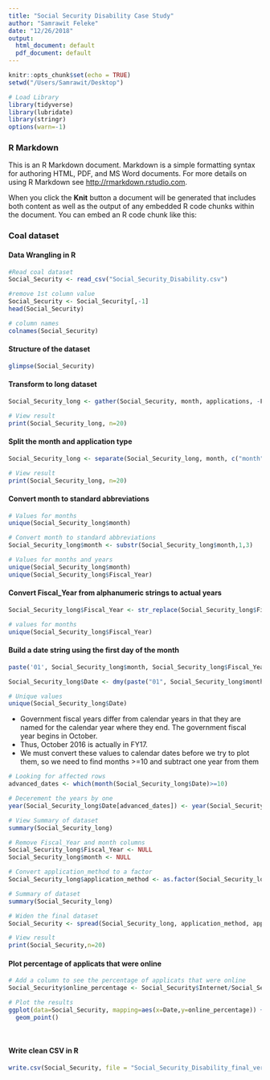 ```yaml
---
title: "Social Security Disability Case Study"
author: "Samrawit Feleke"
date: "12/26/2018"
output:
  html_document: default
  pdf_document: default
---
```


```r
knitr::opts_chunk$set(echo = TRUE)
setwd("/Users/Samrawit/Desktop")
```

```r
# Load Library
library(tidyverse)
library(lubridate)
library(stringr)
options(warn=-1)
```

### R Markdown

This is an R Markdown document. Markdown is a simple formatting syntax for authoring HTML, PDF, and MS Word documents. For more details on using R Markdown see <http://rmarkdown.rstudio.com>.

When you click the **Knit** button a document will be generated that includes both content as well as the output of any embedded R code chunks within the document. You can embed an R code chunk like this:


### Coal dataset
#### Data Wrangling in R
```r
#Read coal dataset
Social_Security <- read_csv("Social_Security_Disability.csv")

#remove 1st column value 
Social_Security <- Social_Security[,-1]
head(Social_Security)

# column names
colnames(Social_Security)
```

#### Structure of the dataset
```r
glimpse(Social_Security)
```
#### Transform to long dataset
```r
Social_Security_long <- gather(Social_Security, month, applications, -Fiscal_Year)

# View result
print(Social_Security_long, n=20)
```
#### Split the month and application type
```r
Social_Security_long <- separate(Social_Security_long, month, c("month", "application_method"), sep="_")

# View result
print(Social_Security_long, n=20)

```
#### Convert month to standard abbreviations
```r
# Values for months
unique(Social_Security_long$month)
```


```r
# Convert month to standard abbreviations
Social_Security_long$month <- substr(Social_Security_long$month,1,3)

```


```r
# Values for months and years
unique(Social_Security_long$month)
unique(Social_Security_long$Fiscal_Year)
```

#### Convert Fiscal_Year from alphanumeric strings to actual years
```r
Social_Security_long$Fiscal_Year <- str_replace(Social_Security_long$Fiscal_Year, "FY", "20")

# values for months
unique(Social_Security_long$Fiscal_Year)

```
#### Build a date string using the first day of the month
```r
paste('01', Social_Security_long$month, Social_Security_long$Fiscal_Year)

Social_Security_long$Date <- dmy(paste("01", Social_Security_long$month, Social_Security$Fiscal_Year))

# Unique values
unique(Social_Security_long$Date)
```



* Government fiscal years differ from calendar years in that they are named for the calendar year where they end.  The government fiscal year begins in October.
* Thus, October 2016 is actually in FY17.
* We must convert these values to calendar dates before we try to plot them, so we need to find months >=10 and subtract one year from them

```r
# Looking for affected rows
advanced_dates <- which(month(Social_Security_long$Date)>=10)

# Decerement the years by one
year(Social_Security_long$Date[advanced_dates]) <- year(Social_Security_long$Date[advanced_dates]) - 1

# View Summary of dataset
summary(Social_Security_long)
```

```r
# Remove Fiscal_Year and month columns
Social_Security_long$Fiscal_Year <- NULL
Social_Security_long$month <- NULL

# Convert application_method to a factor
Social_Security_long$application_method <- as.factor(Social_Security_long$application_method)

# Summary of dataset
summary(Social_Security_long)

# Widen the final dataset
Social_Security <- spread(Social_Security_long, application_method, applications)

# View result
print(Social_Security,n=20)

```

#### Plot percentage of applicats that were online
```r
# Add a column to see the percentage of applicats that were online
Social_Security$online_percentage <- Social_Security$Internet/Social_Security$Total*100

# Plot the results
ggplot(data=Social_Security, mapping=aes(x=Date,y=online_percentage)) +
  geom_point()
  
  
```

#### Write clean CSV in R
```r
write.csv(Social_Security, file = "Social_Security_Disability_final_version.csv")
```


